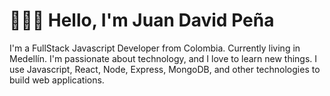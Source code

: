 # 👨🏼‍💻 Hello, I'm Juan David Peña

I'm a FullStack Javascript Developer from Colombia.
Currently living in Medellín. I'm passionate about technology, and I love to learn new things.
I use Javascript, React, Node, Express, MongoDB, and other technologies to build web applications.
